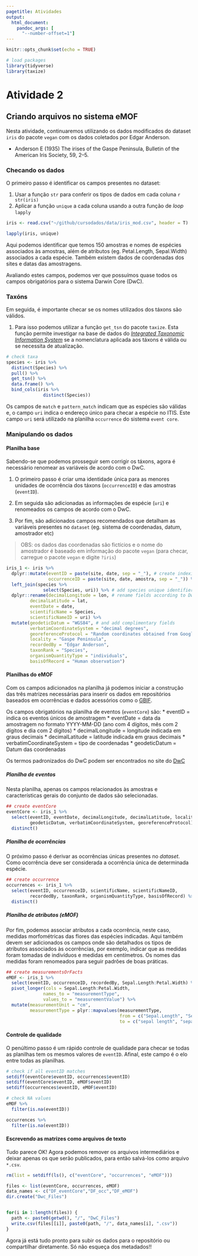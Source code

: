 ```yaml
---
pagetitle: Atividades
output:
  html_document:
    pandoc_args: [
      "--number-offset=1"]
---
```


```r
knitr::opts_chunk$set(echo = TRUE)

# load packages
library(tidyverse)
library(taxize)

```

# Atividade 2 {.unnumbered}

## Criando arquivos no sistema eMOF

Nesta atividade, continuaremos utilizando os dados modificados do dataset `iris` do pacote `vegan` com os dados coletados por Edgar Anderson.

- Anderson E (1935) The irises of the Gaspe Peninsula, Bulletin of the American Iris Society, 59, 2–5.

### Checando os dados

O primeiro passo é identificar os campos presentes no dataset:

1.  Usar a função `str` para conferir os tipos de dados em cada coluna
`r str(iris)`
2.  Aplicar a função `unique` a cada coluna usando a outra função de *loop* `lapply` 

```r
iris <- read.csv("~/github/cursodados/data/iris_mod.csv", header = T)

lapply(iris, unique)

```


Aqui podemos identificar que temos 150 amostras e nomes de espécies associados às amostras, além de atributos (eg. Petal.Length, Sepal.Width) associados a cada espécie.
Também existem dados de coordenadas dos sites e datas das amostragens.

Avaliando estes campos, podemos ver que possuímos quase todos os campos obrigatórios para o sistema Darwin Core (DwC).

### Taxóns

Em seguida, é importante checar se os nomes utilizados dos táxons são válidos. 

1.  Para isso podemos utilizar a função `get_tsn` do pacote `taxize`. Esta função permite investigar na base de dados do [*Integrated Taxonomic Information System*](https://www.itis.gov/) se a nomenclatura aplicada aos táxons é válida ou se necessita de atualização.

```r

# check taxa
species <- iris %>% 
  distinct(Species) %>% 
  pull() %>% 
  get_tsn() %>% 
  data.frame() %>% 
  bind_cols(iris %>% 
              distinct(Species))

```


Os campos de `match` e `pattern_match` indicam que as espécies são válidas e, o campo `uri` indica o endereço único para checar a espécie no ITIS. Este campo `uri` será utilizado na planilha `occurrence` do sistema `event core`.


### Manipulando os dados 

#### Planilha base

Sabendo-se que podemos prosseguir sem corrigir os táxons, agora é necessário renomear as variáveis de acordo com o DwC.

1.  O primeiro passo é criar uma identidade única para as menores unidades de ocorrência dos táxons (`occurrenceID`) e das amostras (`eventID`).

2.  Em seguida são adicionadas as informações de espécie (`uri`) e renomeados os campos de acordo com o DwC.

3.  Por fim, são adicionados campos recomendados que detalham as variáveis presentes no `dataset` (eg. sistema de coordenadas, datum, amostrador etc)

> OBS: os dados das coordenadas são fictícios e o nome do amostrador é baseado em informação do pacote `vegan` (para checar, carregue o pacote `vegan` e digite `?iris`)


```r

iris_1 <- iris %>% 
  dplyr::mutate(eventID = paste(site, date, sep = "_"), # create indexing fields 
                occurrenceID = paste(site, date, amostra, sep = "_")) %>% 
  left_join(species %>% 
              select(Species, uri)) %>% # add species unique identifier
  dplyr::rename(decimalLongitude = lon, # rename fields according to DwC 
         decimalLatitude = lat,
         eventDate = date,
         scientificName = Species,
         scientificNameID = uri) %>% 
  mutate(geodeticDatum = "WGS84", # and add complimentary fields
         verbatimCoordinateSystem = "decimal degrees",
         georeferenceProtocol = "Random coordinates obtained from Google Earth",
         locality = "Gaspe Peninsula",
         recordedBy = "Edgar Anderson",
         taxonRank = "Species",
         organismQuantityType = "individuals",
         basisOfRecord = "Human observation")
```

#### Planilhas do eMOF

Com os campos adicionados na planilha já podemos iniciar a construção das três matrizes necessárias para inserir os dados em repositórios baseados em ocorrências e dados acessórios como o [GBIF](https://www.gbif.org/).

Os campos obrigatórios na planilha de eventos (`eventCore`) são: 
 * eventID = indica os eventos únicos de amostragem
 * eventDate = data da amostragem no formato YYYY-MM-DD (ano com 4 dígitos, mês com 2 dígitos e dia com 2 dígitos)
 * decimalLongitude = longitude indicada em graus decimais
 * decimalLatitude = latitude indicada em graus decimais
 * verbatimCoordinateSystem = tipo de coordenadas
 * geodeticDatum = Datum das coordenadas

Os termos padronizados do DwC podem ser encontrados no site do [DwC](https://dwc.tdwg.org/terms/)

##### Planilha de eventos

Nesta planilha, apenas os campos relacionados às amostras e características gerais do conjunto de dados são selecionadas.

```r
## create eventCore
eventCore <- iris_1 %>% 
  select(eventID, eventDate, decimalLongitude, decimalLatitude, locality, site,
         geodeticDatum, verbatimCoordinateSystem, georeferenceProtocol) %>% 
  distinct() 
```

##### Planilha de ocorrências

O próximo passo é derivar as ocorrências únicas presentes no *dataset*. Como ocorrência deve ser considerada a ocorrência única de determinada espécie.

```r
## create occurrence
occurrences <- iris_1 %>% 
  select(eventID, occurrenceID, scientificName, scientificNameID,
         recordedBy, taxonRank, organismQuantityType, basisOfRecord) %>%
  distinct() 
```

##### Planilha de atributos (eMOF)

Por fim, podemos associar atributos a cada ocorrência, neste caso, medidas morfométricas das flores das espécies indicadas. Aqui também devem ser adicionados os campos onde são detalhados os tipos de atributos associados às ocorrências, por exemplo, indicar que as medidas foram tomadas de indivíduos e medidas em centímetros. Os nomes das medidas foram renomeados para seguir padrões de boas práticas.


```r
## create measurementsOrFacts
eMOF <- iris_1 %>% 
  select(eventID, occurrenceID, recordedBy, Sepal.Length:Petal.Width) %>%  
  pivot_longer(cols = Sepal.Length:Petal.Width,
              names_to = "measurementType",
              values_to = "measurementValue") %>% 
  mutate(measurementUnit = "cm",
         measurementType = plyr::mapvalues(measurementType,
                                           from = c("Sepal.Length", "Sepal.Width", "Petal.Width", "Petal.Length"), 
                                           to = c("sepal length", "sepal width", "petal width", "petal length")))
```

#### Controle de qualidade

O penúltimo passo é um rápido controle de qualidade para checar se todas as planilhas tem os mesmos valores de `eventID`. Afinal, este campo é o elo entre todas as planilhas.


```r

# check if all eventID matches
setdiff(eventCore$eventID, occurrences$eventID)
setdiff(eventCore$eventID, eMOF$eventID)
setdiff(occurrences$eventID, eMOF$eventID)

# check NA values
eMOF %>%
  filter(is.na(eventID))

occurrences %>%
  filter(is.na(eventID))

```

#### Escrevendo as matrizes como arquivos de texto

Tudo parece OK!
Agora podemos remover os arquivos intermediários e deixar apenas os que serão publicados, para então salvá-los como arquivo `*.csv`.


```r

rm(list = setdiff(ls(), c("eventCore", "occurrences", "eMOF")))

files <- list(eventCore, occurrences, eMOF) 
data_names <- c("DF_eventCore","DF_occ","DF_eMOF")
dir.create("Dwc_Files")


for(i in 1:length(files)) {
  path <- paste0(getwd(), "/", "DwC_Files")
  write.csv(files[[i]], paste0(path, "/", data_names[i], ".csv"))
}

```


Agora já está tudo pronto para subir os dados para o repositório ou compartilhar diretamente. Só não esqueça dos metadados!!
